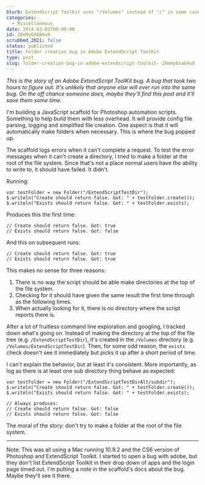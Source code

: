 ```yaml
---
blurb: ExtendScript ToolKit uses "/Volumes" instead of "/" in some cases.
categories:
  - Miscellaneous
date: 2014-03-02T00:00:00
id: 20eMy6XAB4u0
scrubbed_2021: false
status: published
title: Folder creation bug in Adobe ExtendScript ToolKit
type: post
slug: folder-creation-bug-in-adobe-extendscript-toolkit--20emy6xab4u0
---
```


*This is the story of an Adobe ExtendScript ToolKit bug. A bug that took two hours to figure out. It's unlikely that anyone else will ever run into the same bug. On the off chance someone does, maybe they'll find this post and it'll save them some time.*

I'm building a JavaScript scaffold for Photoshop automation scripts. Something to help build them with less overhead. It will provide config file parsing, logging and simplified file creation. One aspect is that it will automatically make folders when necessary. This is where the bug popped up. 

The scaffold logs errors when it can't complete a request. To test the error messages when it can't create a directory, I tried to make a folder at the root of the file system. Since that's not a place normal users have the ability to write to, it should have failed. It didn't. 

Running:

```javascript{numberLines: true}
var testFolder = new Folder("/ExtendScriptTestDir");
$.writeln("Create should return false. Got: " + testFolder.create());
$.writeln("Exists should return false. Got: " + testFolder.exists);
```

Produces this the first time:

```javascript{numberLines: true}
// Create should return false. Got: true
// Exists should return false. Got: false
```

And this on subsequent runs:

```javascript{numberLines: true}
// Create should return false. Got: true
// Exists should return false. Got: true
```

This makes no sense for three reasons:

1. There is no way the script should be able make directories at the top of the file system. 
2. Checking for it should have given the same result the first time through as the following times. 
3. When actually looking for it, there is no directory where the script reports there is.

After a lot of fruitless command line exploration and googling, I tracked down what's going on. Instead of making the directory at the top of the file tree (e.g. `/ExtendScriptTestDir`), it's created in the `/Volumes` directory (e.g. `/Volumes/ExtendScriptTestDir`). Then, for some odd reason, the `exists` check doesn't see it immediately but picks it up after a short period of time. 

I can't explain the behavior, but at least it's consistent. More importantly, as log as there is at least one sub directory thing behave as expected:


```javascript{numberLines: true}
var testFolder = new Folder("/ExtendScriptTestDirAlt/subdir");
$.writeln("Create should return false. Got: " + testFolder.create());
$.writeln("Exists should return false. Got: " + testFolder.exists);

// Always produces:
// Create should return false. Got: false
// Exists should return false. Got: false
```


The moral of the story: don't try to make a folder at the root of the file system. 

---


Note: This was all using a Mac running 10.9.2 and the CS6 version of Photoshop and ExtendScript Toolkit. I started to open a bug with adobe, but they don't list ExtendScript Toolkit in their drop down of apps and the login page timed out. I'm putting a note in the scaffold's docs about the bug. Maybe they'll see it there.